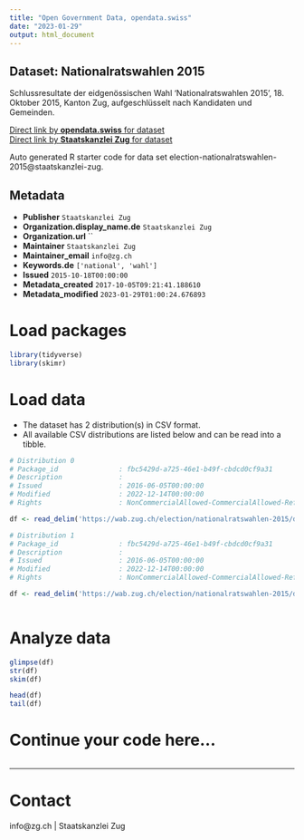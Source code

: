 ```yaml
---
title: "Open Government Data, opendata.swiss"
date: "2023-01-29"
output: html_document
---
```


## Dataset: Nationalratswahlen 2015

Schlussresultate der eidgenössischen Wahl 'Nationalratswahlen 2015', 18. Oktober 2015, Kanton Zug, aufgeschlüsselt nach Kandidaten und Gemeinden.

[Direct link by **opendata.swiss** for dataset](https://opendata.swiss/de/dataset/nationalratswahlen-2015)<br>
[Direct link by **Staatskanzlei Zug** for dataset](https://wab.zug.ch/election/nationalratswahlen-2015/data)

Auto generated R starter code for data set election-nationalratswahlen-2015@staatskanzlei-zug.

## Metadata

- **Publisher** `Staatskanzlei Zug`
- **Organization.display_name.de** `Staatskanzlei Zug`
- **Organization.url** ``
- **Maintainer** `Staatskanzlei Zug`
- **Maintainer_email** `info@zg.ch`
- **Keywords.de** `['national', 'wahl']`
- **Issued** `2015-10-18T00:00:00`
- **Metadata_created** `2017-10-05T09:21:41.188610`
- **Metadata_modified** `2023-01-29T01:00:24.676893`


# Load packages

```r

library(tidyverse)
library(skimr)

```

# Load data

-   The dataset has 2 distribution(s) in CSV format.
-   All available CSV distributions are listed below and can be read into a tibble.

```r

# Distribution 0
# Package_id               : fbc5429d-a725-46e1-b49f-cbdcd0cf9a31
# Description              : 
# Issued                   : 2016-06-05T00:00:00
# Modified                 : 2022-12-14T00:00:00
# Rights                   : NonCommercialAllowed-CommercialAllowed-ReferenceRequired

df <- read_delim('https://wab.zug.ch/election/nationalratswahlen-2015/data-parties-csv')

# Distribution 1
# Package_id               : fbc5429d-a725-46e1-b49f-cbdcd0cf9a31
# Description              : 
# Issued                   : 2016-06-05T00:00:00
# Modified                 : 2022-12-14T00:00:00
# Rights                   : NonCommercialAllowed-CommercialAllowed-ReferenceRequired

df <- read_delim('https://wab.zug.ch/election/nationalratswahlen-2015/data-csv')



```

# Analyze data

```r

glimpse(df)
str(df)
skim(df)

head(df)
tail(df)

```

# Continue your code here...

```r

```

------------------------------------------------------------------------

# Contact

info@zg.ch | Staatskanzlei Zug
